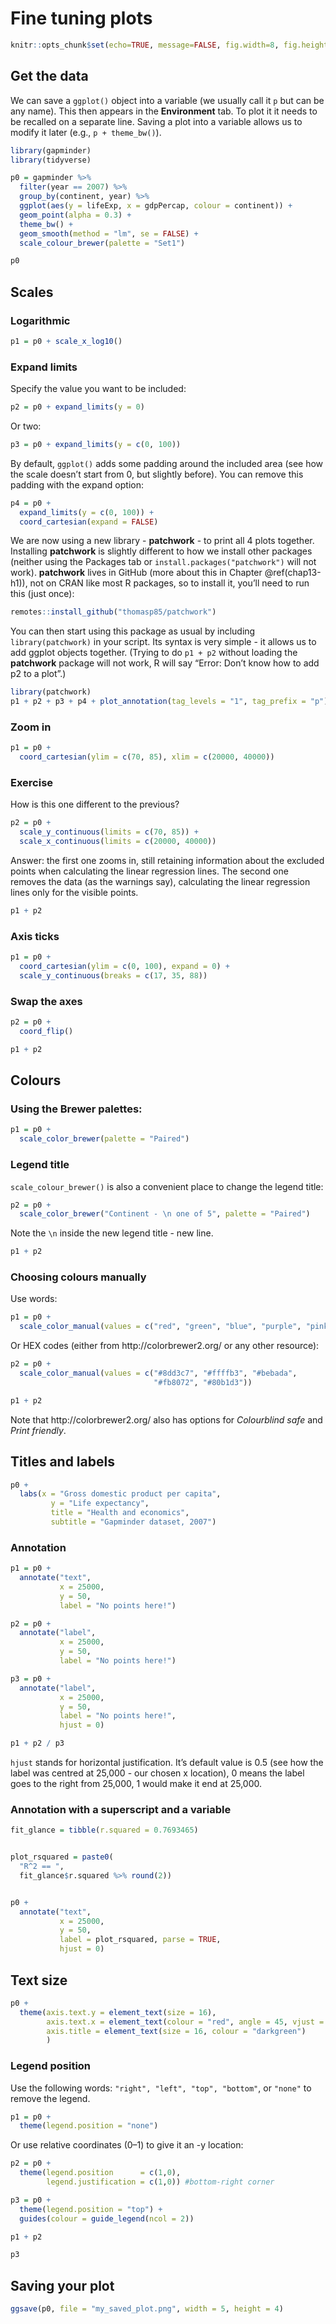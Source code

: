 # Fine tuning plots {#finetuning}
\index{plots@\textbf{plots}!finetuning}

```r
knitr::opts_chunk$set(echo=TRUE, message=FALSE, fig.width=8, fig.height=6)
```

## Get the data

We can save a `ggplot()` object into a variable (we usually call it `p` but can be any name). 
This then appears in the **Environment** tab. 
To plot it it needs to be recalled on a separate line. 
Saving a plot into a variable allows us to modify it later (e.g., `p + theme_bw()`).

```r
library(gapminder)
library(tidyverse)

p0 = gapminder %>% 
  filter(year == 2007) %>% 
  group_by(continent, year) %>% 
  ggplot(aes(y = lifeExp, x = gdpPercap, colour = continent)) +
  geom_point(alpha = 0.3) +
  theme_bw() +
  geom_smooth(method = "lm", se = FALSE) +
  scale_colour_brewer(palette = "Set1")

p0
```

## Scales
\index{plots@\textbf{plots}!scales}
\index{plots@\textbf{plots}!log scales}
\index{plots@\textbf{plots}!transformations}
\index{plots@\textbf{plots}!sub}

### Logarithmic

```r
p1 = p0 + scale_x_log10()
```

### Expand limits
\index{plots@\textbf{plots}!expand limits}

Specify the value you want to be included:

```r
p2 = p0 + expand_limits(y = 0)
```

Or two:

```r
p3 = p0 + expand_limits(y = c(0, 100))
```

By default, `ggplot()` adds some padding around the included area (see how the scale doesn't start from 0, but slightly before). 
You can remove this padding with the expand option:

```r
p4 = p0 +
  expand_limits(y = c(0, 100)) +
  coord_cartesian(expand = FALSE)
```

We are now using a new library - **patchwork** - to print all 4 plots together.
Installing **patchwork** is slightly different to how we install other packages (neither using the Packages tab or `install.packages("patchwork")` will not work).
**patchwork** lives in GitHub (more about this in Chapter \@ref(chap13-h1)), not on CRAN like most R packages, so to install it, you'll need to run this (just once):

```r
remotes::install_github("thomasp85/patchwork")
```

You can then start using this package as usual by including `library(patchwork)` in your script.
Its syntax is very simple - it allows us to add ggplot objects together.
(Trying to do `p1 + p2` without loading the **patchwork** package will not work, R will say "Error: Don't know how to add p2 to a plot".)


```r
library(patchwork)
p1 + p2 + p3 + p4 + plot_annotation(tag_levels = "1", tag_prefix = "p")
```

### Zoom in
\index{plots@\textbf{plots}!zoom}

```r
p1 = p0 +
  coord_cartesian(ylim = c(70, 85), xlim = c(20000, 40000))
```

### Exercise

How is this one different to the previous?

```r
p2 = p0 +
  scale_y_continuous(limits = c(70, 85)) +
  scale_x_continuous(limits = c(20000, 40000))
```

Answer: the first one zooms in, still retaining information about the excluded points when calculating the linear regression lines. 
The second one removes the data (as the warnings say), calculating the linear regression lines only for the visible points.

```r
p1 + p2
```

### Axis ticks
\index{plots@\textbf{plots}!axes}

```r
p1 = p0 +
  coord_cartesian(ylim = c(0, 100), expand = 0) +
  scale_y_continuous(breaks = c(17, 35, 88))
```

### Swap the axes

```r
p2 = p0 +
  coord_flip()
```

```r
p1 + p2
```

## Colours
\index{plots@\textbf{plots}!colours}

### Using the Brewer palettes:

```r
p1 = p0 +
  scale_color_brewer(palette = "Paired")
```

### Legend title
\index{plots@\textbf{plots}!legend}

`scale_colour_brewer()` is also a convenient place to change the legend title:

```r
p2 = p0 +
  scale_color_brewer("Continent - \n one of 5", palette = "Paired")
```

Note the `\n` inside the new legend title - new line.

```r
p1 + p2
```

### Choosing colours manually

Use words:

```r
p1 = p0 +
  scale_color_manual(values = c("red", "green", "blue", "purple", "pink"))
```

Or HEX codes (either from http://colorbrewer2.org/ or any other resource):


```r
p2 = p0 +
  scale_color_manual(values = c("#8dd3c7", "#ffffb3", "#bebada",
                                "#fb8072", "#80b1d3"))
```

```r
p1 + p2
```

Note that http://colorbrewer2.org/ also has options for *Colourblind safe* and *Print friendly*.

\newpage 

## Titles and labels
\index{plots@\textbf{plots}!titles}
\index{plots@\textbf{plots}!labels}

```r
p0 +
  labs(x = "Gross domestic product per capita",
         y = "Life expectancy",
         title = "Health and economics",
         subtitle = "Gapminder dataset, 2007")
```

### Annotation
\index{plots@\textbf{plots}!annotate}

```r
p1 = p0 +
  annotate("text",
           x = 25000,
           y = 50,
           label = "No points here!")

```

```r
p2 = p0 +
  annotate("label",
           x = 25000,
           y = 50,
           label = "No points here!")
```

```r
p3 = p0 +
  annotate("label",
           x = 25000, 
           y = 50,
           label = "No points here!", 
           hjust = 0)
```

```r
p1 + p2 / p3
```

`hjust` stands for horizontal justification. It's default value is 0.5 (see how the label was centred at 25,000 - our chosen x location), 0 means the label goes to the right from 25,000, 1 would make it end at 25,000.

### Annotation with a superscript and a variable
\index{plots@\textbf{plots}!superscript}

```r
fit_glance = tibble(r.squared = 0.7693465)


plot_rsquared = paste0(
  "R^2 == ",
  fit_glance$r.squared %>% round(2))


p0 +
  annotate("text",
           x = 25000, 
           y = 50,
           label = plot_rsquared, parse = TRUE,
           hjust = 0)
```

## Text size
\index{plots@\textbf{plots}!text size}

```r
p0 +
  theme(axis.text.y = element_text(size = 16),
        axis.text.x = element_text(colour = "red", angle = 45, vjust = 0.5),
        axis.title = element_text(size = 16, colour = "darkgreen")
        )
```

### Legend position
\index{plots@\textbf{plots}!legend}

<!-- Move to above where legend introduced? -->

Use the following words: `"right", "left", "top", "bottom"`, or `"none"` to remove the legend.
```r
p1 = p0 +
  theme(legend.position = "none")

```

Or use relative coordinates (0--1) to give it an -y location:

```r
p2 = p0 +
  theme(legend.position      = c(1,0),
        legend.justification = c(1,0)) #bottom-right corner
```

```r
p3 = p0 +
  theme(legend.position = "top") +
  guides(colour = guide_legend(ncol = 2))
```

```r
p1 + p2
```

```r
p3
```

## Saving your plot
\index{plots@\textbf{plots}!saving}

```r
ggsave(p0, file = "my_saved_plot.png", width = 5, height = 4)
```
